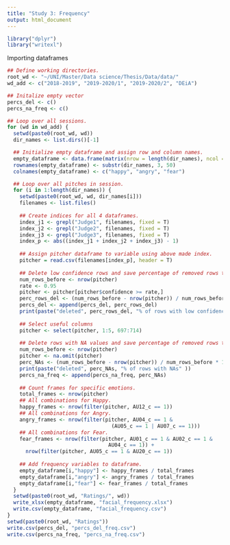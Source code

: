 ---
title: "Study 3: Frequency"
output: html_document
---
```{r}
library("dplyr")
library("writexl")
```

Importing dataframes
```{r}
## Define working directories.
root_wd <- "~/UNI/Master/Data science/Thesis/Data/data/"
wd_add <- c("2018-2019", "2019-2020/1", "2019-2020/2", "DEiA")

## Initalize empty vector
percs_del <- c()
percs_na_freq <- c()

## Loop over all sessions.
for (wd in wd_add) {
  setwd(paste0(root_wd, wd))
  dir_names <- list.dirs()[-1]

  ## Initialize empty dataframe and assign row and column names.
  empty_dataframe <- data.frame(matrix(nrow = length(dir_names), ncol = 3))
  rownames(empty_dataframe) <- substr(dir_names, 3, 50)
  colnames(empty_dataframe) <- c("happy", "angry", "fear")

  ## Loop over all pitches in session.
  for (i in 1:length(dir_names)) {
    setwd(paste0(root_wd, wd, dir_names[i]))
    filenames <- list.files() 
    
    ## Create indices for all 4 dataframes.
    index_j1 <- grepl("Judge1", filenames, fixed = T)
    index_j2 <- grepl("Judge2", filenames, fixed = T)
    index_j3 <- grepl("Judge3", filenames, fixed = T)
    index_p <- abs((index_j1 + index_j2 + index_j3) - 1)
  
    ## Assign pitcher dataframe to variable using above made index.
    pitcher = read.csv(filenames[index_p], header = T)
  
    ## Delete low confidence rows and save percentage of removed rows to vector.
    num_rows_before <- nrow(pitcher)
    rate <- 0.95
    pitcher <- pitcher[pitcher$confidence >= rate,]
    perc_rows_del <- (num_rows_before - nrow(pitcher)) / num_rows_before * 100
    percs_del <- append(percs_del, perc_rows_del)
    print(paste("deleted", perc_rows_del, "% of rows with low confidence" ))
  
    ## Select useful columns
    pitcher <- select(pitcher, 1:5, 697:714)
  
    ## Delete rows with NA values and save percentage of removed rows to vector.
    num_rows_before <- nrow(pitcher)
    pitcher <- na.omit(pitcher)
    perc_NAs <- (num_rows_before - nrow(pitcher)) / num_rows_before * 100
    print(paste("deleted", perc_NAs, "% of rows with NAs" ))
    percs_na_freq <- append(percs_na_freq, perc_NAs)
  
    ## Count frames for specific emotions.
    total_frames <- nrow(pitcher)
    ## All combinations for Happy.
    happy_frames <- nrow(filter(pitcher, AU12_c == 1))
    ## All combinations for Angry.
    angry_frames <- nrow(filter(pitcher, AU04_c == 1 & 
                                  (AU05_c == 1 | AU07_c == 1)))
    ## All combinations for Fear.
    fear_frames <- nrow(filter(pitcher, AU01_c == 1 & AU02_c == 1 & 
                                 AU04_c == 1)) + 
      nrow(filter(pitcher, AU05_c == 1 & AU20_c == 1))
   
    ## Add frequency variables to dataframe.
    empty_dataframe[i,"happy"] <- happy_frames / total_frames
    empty_dataframe[i,"angry"] <- angry_frames / total_frames
    empty_dataframe[i,"fear"] <- fear_frames / total_frames
  }
  setwd(paste0(root_wd, "Ratings/", wd))
  write_xlsx(empty_dataframe, "facial_frequency.xlsx")
  write.csv(empty_dataframe, "facial_frequency.csv")
}
setwd(paste0(root_wd, "Ratings"))
write.csv(percs_del, "percs_del_freq.csv")
write.csv(percs_na_freq, "percs_na_freq.csv")
```